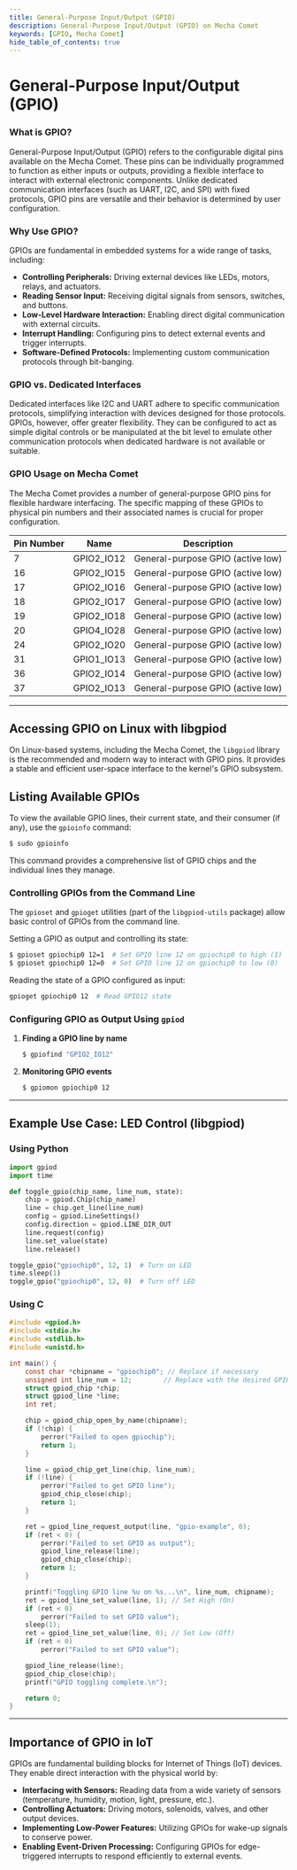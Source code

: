 ```yaml
---
title: General-Purpose Input/Output (GPIO)
description: General-Purpose Input/Output (GPIO) on Mecha Comet
keywords: [GPIO, Mecha Comet]
hide_table_of_contents: true
---
```


# General-Purpose Input/Output (GPIO)

### What is GPIO?

General-Purpose Input/Output (GPIO) refers to the configurable digital pins available on the Mecha Comet. These pins can be individually programmed to function as either inputs or outputs, providing a flexible interface to interact with external electronic components. Unlike dedicated communication interfaces (such as UART, I2C, and SPI) with fixed protocols, GPIO pins are versatile and their behavior is determined by user configuration.

### Why Use GPIO?

GPIOs are fundamental in embedded systems for a wide range of tasks, including:

- **Controlling Peripherals:** Driving external devices like LEDs, motors, relays, and actuators.
- **Reading Sensor Input:** Receiving digital signals from sensors, switches, and buttons.
- **Low-Level Hardware Interaction:** Enabling direct digital communication with external circuits.
- **Interrupt Handling:** Configuring pins to detect external events and trigger interrupts.
- **Software-Defined Protocols:** Implementing custom communication protocols through bit-banging.

### GPIO vs. Dedicated Interfaces

Dedicated interfaces like I2C and UART adhere to specific communication protocols, simplifying interaction with devices designed for those protocols. GPIOs, however, offer greater flexibility. They can be configured to act as simple digital controls or be manipulated at the bit level to emulate other communication protocols when dedicated hardware is not available or suitable.

### GPIO Usage on Mecha Comet

The Mecha Comet provides a number of general-purpose GPIO pins for flexible hardware interfacing. The specific mapping of these GPIOs to physical pin numbers and their associated names is crucial for proper configuration.

| Pin Number | Name       | Description                       |
| ---------- | ---------- | --------------------------------- |
| 7          | GPIO2_IO12 | General-purpose GPIO (active low) |
| 16         | GPIO2_IO15 | General-purpose GPIO (active low) |
| 17         | GPIO2_IO16 | General-purpose GPIO (active low) |
| 18         | GPIO2_IO17 | General-purpose GPIO (active low) |
| 19         | GPIO2_IO18 | General-purpose GPIO (active low) |
| 20         | GPIO4_IO28 | General-purpose GPIO (active low) |
| 24         | GPIO2_IO20 | General-purpose GPIO (active low) |
| 31         | GPIO1_IO13 | General-purpose GPIO (active low) |
| 36         | GPIO2_IO14 | General-purpose GPIO (active low) |
| 37         | GPIO2_IO13 | General-purpose GPIO (active low) |

---

## Accessing GPIO on Linux with libgpiod

On Linux-based systems, including the Mecha Comet, the `libgpiod` library is the recommended and modern way to interact with GPIO pins. It provides a stable and efficient user-space interface to the kernel's GPIO subsystem.

## Listing Available GPIOs

To view the available GPIO lines, their current state, and their consumer (if any), use the `gpioinfo` command:

```bash
$ sudo gpioinfo
```

This command provides a comprehensive list of GPIO chips and the individual lines they manage.

### Controlling GPIOs from the Command Line

The `gpioset` and `gpioget` utilities (part of the `libgpiod-utils` package) allow basic control of GPIOs from the command line.

Setting a GPIO as output and controlling its state:

```bash
$ gpioset gpiochip0 12=1  # Set GPIO line 12 on gpiochip0 to high (1)
$ gpioset gpiochip0 12=0  # Set GPIO line 12 on gpiochip0 to low (0)
```

Reading the state of a GPIO configured as input:

```bash
gpioget gpiochip0 12  # Read GPIO12 state
```

### Configuring GPIO as Output Using `gpiod`

1. **Finding a GPIO line by name**

   ```bash
   $ gpiofind "GPIO2_IO12"
   ```

2. **Monitoring GPIO events**

   ```bash
   $ gpiomon gpiochip0 12
   ```

---

## Example Use Case: LED Control (libgpiod)

### Using Python

```python
import gpiod
import time

def toggle_gpio(chip_name, line_num, state):
    chip = gpiod.Chip(chip_name)
    line = chip.get_line(line_num)
    config = gpiod.LineSettings()
    config.direction = gpiod.LINE_DIR_OUT
    line.request(config)
    line.set_value(state)
    line.release()

toggle_gpio("gpiochip0", 12, 1)  # Turn on LED
time.sleep(1)
toggle_gpio("gpiochip0", 12, 0)  # Turn off LED

```

### Using C

```c
#include <gpiod.h>
#include <stdio.h>
#include <stdlib.h>
#include <unistd.h>

int main() {
    const char *chipname = "gpiochip0"; // Replace if necessary
    unsigned int line_num = 12;        // Replace with the desired GPIO line number
    struct gpiod_chip *chip;
    struct gpiod_line *line;
    int ret;

    chip = gpiod_chip_open_by_name(chipname);
    if (!chip) {
        perror("Failed to open gpiochip");
        return 1;
    }

    line = gpiod_chip_get_line(chip, line_num);
    if (!line) {
        perror("Failed to get GPIO line");
        gpiod_chip_close(chip);
        return 1;
    }

    ret = gpiod_line_request_output(line, "gpio-example", 0);
    if (ret < 0) {
        perror("Failed to set GPIO as output");
        gpiod_line_release(line);
        gpiod_chip_close(chip);
        return 1;
    }

    printf("Toggling GPIO line %u on %s...\n", line_num, chipname);
    ret = gpiod_line_set_value(line, 1); // Set High (On)
    if (ret < 0)
        perror("Failed to set GPIO value");
    sleep(1);
    ret = gpiod_line_set_value(line, 0); // Set Low (Off)
    if (ret < 0)
        perror("Failed to set GPIO value");

    gpiod_line_release(line);
    gpiod_chip_close(chip);
    printf("GPIO toggling complete.\n");

    return 0;
}
```

---

## Importance of GPIO in IoT

GPIOs are fundamental building blocks for Internet of Things (IoT) devices. They enable direct interaction with the physical world by:

- **Interfacing with Sensors:** Reading data from a wide variety of sensors (temperature, humidity, motion, light, pressure, etc.).
- **Controlling Actuators:** Driving motors, solenoids, valves, and other output devices.
- **Implementing Low-Power Features:** Utilizing GPIOs for wake-up signals to conserve power.
- **Enabling Event-Driven Processing:** Configuring GPIOs for edge-triggered interrupts to respond efficiently to external events.
